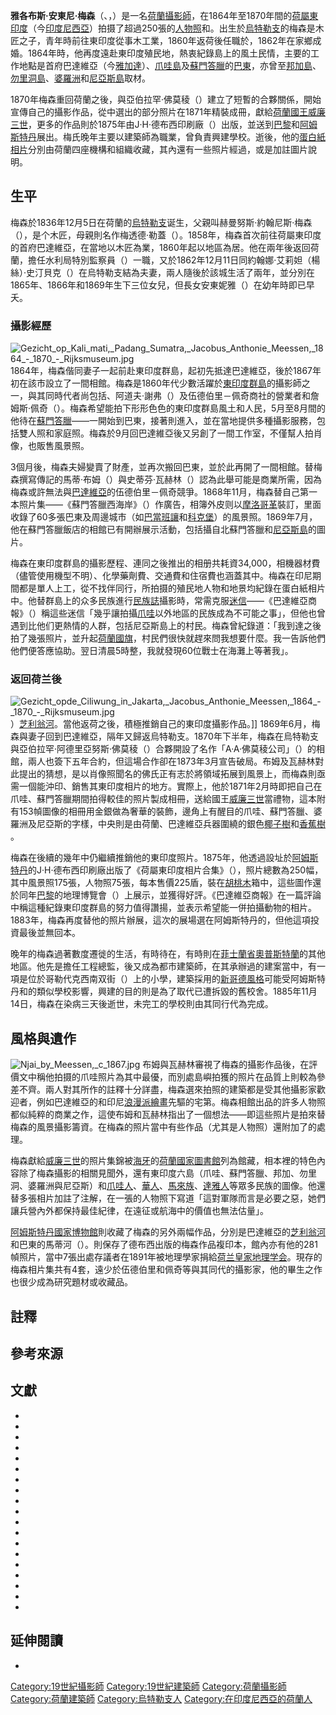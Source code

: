 {{noteTA
|G1=地名
|G2=荷兰地名
|G3=人名
}}
{{Infobox person
| name          = 雅各布斯·安東尼·梅森<br>{{lang|nl|Jacobus Anthonie Meessen}}
| birth_date    = {{birth date|1836|12|5|df=yes}}
| birth_place   = {{flag|United Netherlands}}[[烏特勒支|烏特勒支]]
| death_date    = {{death date and age|1885|11|14|1836|12|5|df=yes}}
| death_place   = {{flag|Kingdom of the Netherlands}}[[奧普斯特蘭|奧普斯特蘭]]
| nationality   = {{NLD}}
| occupation    = [[攝影師|攝影師]]、[[建築師|建築師]]、[[木匠|木匠]]
}}
'''雅各布斯·安東尼·梅森'''（{{lang-nl|Jacobus Anthonie Meessen}}、{{IPA-nl|jaːˈkoːbʏs ɑnˈtoːni ˈmeːsən}}，{{bd|1836年|12月5日|1885年|11月14日|catIdx=Meessen}}）是一名[[荷蘭|荷蘭]][[攝影師|攝影師]]，在1864年至1870年間的[[荷屬東印度|荷屬東印度]]（今[[印度尼西亞|印度尼西亞]]）拍摄了超過250張的[[人物攝影|人物照]]和{{Link-en|風景攝影|Landscape photography|風景照}}。出生於[[烏特勒支|烏特勒支]]的梅森是木匠之子，青年時前往東印度從事木工業，1860年返荷後任職於{{Link-en|荷蘭國家水利局|Rijkswaterstaat|水利局}}，1862年在家鄉成婚。1864年時，他再度遠赴東印度殖民地，熱衷紀錄島上的風土民情，主要的工作地點是首府巴達維亞（今[[雅加達|雅加達]]）、[[爪哇島|爪哇島]]及[[蘇門答臘|蘇門答臘]]的[[巴東_(西蘇門答臘省)|巴東]]，亦曾至[[邦加島|邦加島]]、[[勿里洞島|勿里洞島]]、[[婆羅洲|婆羅洲]]和[[尼亞斯島|尼亞斯島]]取材。

1870年梅森重回荷蘭之後，與亞伯拉罕·佛莫稜（{{lang|nl|Abraham Vermeulen}}）建立了短暫的合夥關係，開始宣傳自己的攝影作品，從中選出的部分照片在1871年精裝成冊，獻給[[荷蘭君主|荷蘭國王]][[威廉三世_(尼德蘭)|威廉三世]]，更多的作品則於1875年由J·H·德布西印刷廠（{{lang|nl|J. H. De Bussy}}）出版，並送到[[巴黎|巴黎]]和[[阿姆斯特丹|阿姆斯特丹]]展出。梅氏晚年主要以建築師為職業，曾負責興建學校。逝後，他的[[蛋白印相|蛋白紙相片]]分別由荷蘭四座機構和組織收藏，其內還有一些照片經過{{Link-en|照片手工上色|Hand-colouring of photographs|手工上色}}，或是加註圖片說明。

==生平==
梅森於1836年12月5日在荷蘭的[[烏特勒支|烏特勒支]]诞生，父親叫赫曼努斯·約翰尼斯·梅森（{{lang|nl|Hermanus Johannes Meessen}}），是个木匠，母親則名作梅透德·勒蓋（{{lang|nl|Megteld Legué}}）{{sfn|Boom|Wachlin|2004}}{{sfn|Yayasan Untuk Indonesia|2|2005|pp=6–7}}。1858年，梅森首次前往荷屬東印度的首府巴達維亞，在當地以木匠為業{{sfn|Boom|Wachlin|2004}}，1860年起以{{Link-en|萬靈牙縣|Purbalingga Regency|萬靈牙}}地區為居{{sfn|Almanak van Nederlandsch-Indië 1860, Naamlijst|p=90}}。他在兩年後返回荷蘭，擔任水利局特別監察員（{{lang|nl|buitengewoon opzigter van den waterstaat}}）一職，又於1862年12月11日同約翰娜·艾莉妲（楊絲）·史汀貝克（{{lang|nl|Johanna Alida (Jansje) Steenbeek}}）在烏特勒支結為夫妻，兩人隨後於該城生活了兩年{{sfn|Boom|Wachlin|2004}}，並分別在1865年、1866年和1869年生下三位女兒{{sfn|Utrechtsch Provinciaal en Stedelĳk Dagblad 1865, Familiebericht}}{{sfn|Java Bode 1866, Familiebericht}}{{sfn|Utrechtsch Provinciaal en Stedelĳk Dagblad 1869, Familiebericht}}，但長女安東妮雅（{{lang|nl|Antonia}}）在幼年時即已早夭{{sfn|Bataviaasch handelsblad 1865, Familiebericht}}。

===攝影經歷===
[[File:Gezicht_op_Kali_mati,_Padang_Sumatra,_Jacobus_Anthonie_Meessen,_1864_-_1870_-_Rijksmuseum.jpg|thumb]]
1864年，梅森偕同妻子一起前赴東印度群島，起初先抵達巴達維亞，後於1867年初在該市設立了一間相館{{sfn|Boom|Wachlin|2004}}。梅森是1860年代少數活躍於[[東印度群島|東印度群島]]的攝影師之一，與其同時代者尚包括{{Link-en|伊西多尔·范金斯贝亨|Isidore van Kinsbergen}}、阿道夫·謝弗（{{lang|nl|Adolph Schaefer}}）及伍德伯里－佩奇商社的營業者{{Link-en|沃尔特·B·伍德伯里|Walter B. Woodbury}}和詹姆斯·佩奇（{{lang|en|James Page}}）。梅森希望能拍下形形色色的東印度群島風土和人民，5月至8月間的他待在[[蘇門答臘|蘇門答臘]]——一開始到巴東，接著則進入{{Link-en|米南佳保高原|Minangkabau Highlands}}，並在當地提供多種攝影服務，包括雙人照和家庭照。梅森於9月回巴達維亞後又另創了一間工作室{{sfn|Boom|Wachlin|2004}}，不僅幫人拍肖像，也販售風景照{{sfn|Yayasan Untuk Indonesia|1|2005|p=82}}。

3個月後，梅森夫婦變賣了財產，並再次搬回巴東，並於此再開了一間相館。替梅森撰寫傳記的馬蒂·布姆（{{lang|nl|Mattie Boom}}）與史蒂芬·瓦赫林（{{lang|nl|Steven Wachlin}}）認為此舉可能是商業所需，因為梅森或許無法與[[巴達維亞|巴達維亞]]的伍德伯里－佩奇競爭{{sfn|Boom|Wachlin|2004}}。1868年11月，梅森替自己第一本照片集——《蘇門答臘西海岸》（{{lang|nl|Sumatra's Westkust}}）作廣告{{sfn|Netherlands Institute for Art History, J.A. Meessen}}，相簿外皮则以[[摩洛哥革|摩洛哥革]]裝訂，里面收錄了60多張巴東及周邊城市（如[[巴當班讓|巴當班讓]]和[[武吉丁宜|科克堡]]）的風景照{{efn|其中一則廣告可參閱本條目的參考文獻「{{harvnb|Sumatra-courant 1868, Sumatra}}」。}}{{sfn|Boom|Wachlin|2004}}。1869年7月，他在蘇門答臘飯店的相館已有開辦展示活動，包括攝自北蘇門答臘和[[尼亞斯島|尼亞斯島]]的圖片{{sfn|Sumatra-courant 1869, (untitled)}}。

梅森在東印度群島的攝影歷程、連同之後推出的相册共耗資34,000{{Link-en|荷屬印度盾|Netherlands Indies gulden}}，相機器材費（儘管使用機型不明）、化學藥劑費、交通費和住宿費也涵蓋其中。梅森在印尼期間都是單人上工，從不找伴同行，所拍摄的殖民地人物和地景均紀錄在蛋白紙相片中{{sfn|Boom|Wachlin|2004}}{{sfn|Netherlands Institute for Art History, J.A. Meessen}}。他替群島上的众多民族進行[[民族誌|民族誌]]攝影時，常需克服[[迷信|迷信]]——《巴達維亞商報》（{{lang|nl|Bataviaasch Handelsblad}}）稱這些迷信「幾乎讓拍攝[[爪哇|爪哇]]以外地區的民族成為不可能之事」{{efn|荷蘭語原文如下：「{{lang|nl|...fanatiekste bijgeloof het nemen van volkstypen buiten Java bijna onmogelijk maakt.}}」}}{{sfn|Bataviaasch Handelsblad 1878, Wetenschap}}，但他也曾遇到比他们更熱情的人群，包括尼亞斯島上的村民。梅森曾紀錄道：「我到達之後拍了幾張照片，並升起[[荷蘭國旗|荷蘭國旗]]，村民們很快就趕來問我想要什麼。我一告訴他們他們便答應協助。翌日清晨5時整，我就發現60位戰士在海灘上等著我」{{efn|荷蘭語原文如下：「{{lang|nl|Bij aankomst liet ik een paar schoten vallen, en haalde de Hollandsche vlag in top en al spoedig kwam men hooren wat ik wilde. Na kennisgeving daarvan beloofde men mij hulp voor den volgenden dag, om mijne goederen te transporteren, en prompt om 5 uur vond ik een 60 tal krijgers aan het strand.}}」}}{{sfn|Boom|Wachlin|2004}}。

===返回荷兰後===
[[File:Gezicht_opde_Ciliwung_in_Jakarta,_Jacobus_Anthonie_Meessen,_1864_-_1870_-_Rijksmuseum.jpg|left]]）[[芝利翁河|芝利翁河]]。當他返荷之後，積極推銷自己的東印度攝影作品。]]
1869年6月，梅森與妻子回到巴達維亞，隔年又歸返烏特勒支{{sfn|Boom|Wachlin|2004}}。1870年下半年，梅森在烏特勒支與亞伯拉罕·阿德里亞努斯·佛莫稜（{{lang|nl|Abraham Adrianus Vermeulen}}）合夥開設了名作「A·A·佛莫稜公司」（{{lang|nl|A.A. Vermeulen & Cie}}）的相館，兩人也簽下五年合約，但這場合作卻在1873年3月宣告破局。布姆及瓦赫林對此提出的猜想，是以肖像照聞名的佛氏正有志於將領域拓展到風景上，而梅森則亟需一個能沖印、銷售其東印度相片的地方。實際上，他於1871年2月時即把自己在爪哇、蘇門答臘期間拍得較佳的照片製成相冊，送給國王[[威廉三世_(尼德兰)|威廉三世]]當禮物{{sfn|Boom|Wachlin|2004}}，這本附有153幀圖像的相冊用金銀做為奢華的裝飾，邊角上有醒目的爪哇、蘇門答臘、婆羅洲及尼亞斯的字樣，中央則是由荷蘭、巴達維亞兵器圍繞的銀色[[椰子樹|椰子樹]]和[[香蕉|香蕉樹]] {{sfn|Boom|Wachlin|2004}}{{sfn|Java Bode 1871, (untitled)}}。

梅森在後續的幾年中仍繼續推銷他的東印度照片。1875年，他透過設址於[[阿姆斯特丹|阿姆斯特丹]]的J·H·德布西印刷廠出版了《荷屬東印度相片合集》（{{lang|nl|Verzameling Fotografien van Nederlandsch Indië}}），照片總數為250幅，其中風景照175張，人物照75張，每本售價225盾，裝在[[胡桃|胡桃木]]箱中{{sfn|Het Nieuws van den Dag 1879, Gemengd Nieuws}}，這些圖作還於同年[[巴黎|巴黎]]的地理博覽會（{{lang|fr|Exposition Géographique}}）上展示，並獲得好評。《巴達維亞商報》在一篇評論中稱這種紀錄東印度群島的努力值得讚揚，並表示希望能一併拍攝動物的相片{{sfn|Bataviaasch Handelsblad 1878, Wetenschap}}。1883年，梅森再度替他的照片辦展，這次的展場選在阿姆斯特丹的{{Link-en|國際殖民和出口貿易博覽會|International Colonial and Export Exhibition}}{{sfn|Boom|Wachlin|2004}}，但他這項投資最後並無回本{{sfn|Janse|2007|p=17}}。

晚年的梅森過著數度遷徙的生活，有時待在{{Link-en|霍勒代克|Gorredijk}}，有時則在[[菲士蘭省|菲士蘭省]][[奧普斯特蘭|奧普斯特蘭]]的其他地區。他先是擔任工程總監，後又成為都市建築師{{sfn|Boom|Wachlin|2004}}，在其承辦過的建案當中，有一項是位於哥勒代克西南双街（{{lang|nl|Zuidwest Dubbele Straat}}）上的小學，建築採用的[[哥德復興式建築|新哥德風格]]可能受阿姆斯特丹和{{Link-en|拉姆斯东克斯费尔|Raamsdonkveer}}的類似學校影響，興建的目的則是為了取代已遭拆毀的舊校舍{{sfn|Boom|Wachlin|2004}}。1885年11月14日，梅森在染病三天後逝世{{sfn|Het Nieuws van den Dag 1885, Familiebericht}}，未完工的學校則由其同行{{Link-nl|希德·彼得鲁斯·尼古拉斯·哈尔伯茨马|Hidde Petrus Nicolaas Halbertsma}}代為完成{{efn|該小學在1955年關校，之後則成為{{Link-nl|奧普斯特蘭國家博物館列表|Lijst van rijksmonumenten in Opsterland|奧普斯特蘭的國家博物館之一}}{{sfn|Gorredijk Historie, De Voormalige}}。}}{{sfn|Gorredijk Historie, De Voormalige}}{{sfn|Stenvert|Kolman|Broekhoven|van Ginkel-Meester|2000|p=143}}。

==風格與遺作==
[[File:Njai_by_Meessen,_c_1867.jpg|thumb]]
布姆與瓦赫林審視了梅森的攝影作品後，在評價文中稱他拍摄的爪哇照片為其中最優，而別處島嶼拍獲的照片在品質上則較為參差不齊。兩人對其{{Link-en|市容|cityscape|市容攝影}}所作的註釋十分詳盡，梅森選來拍照的建築都是受其他攝影家歡迎者，例如巴達維亞的{{Link-fr|獨立宮 (雅加達)|Palais de l'Indépendance (Indonésie)|總督府}}和印尼[[浪漫主義|浪漫派繪畫]]先驅{{Link-en|拉登·薩利赫|Raden Saleh}}的宅第。梅森相館出品的許多人物照都似純粹的商業之作，這使布姆和瓦赫林指出了一個想法——即這些照片是拍來替梅森的風景攝影籌資{{sfn|Boom|Wachlin|2004}}。在梅森的照片當中有些作品（尤其是人物照）還附加了{{Link-en|照片手工上色|Hand-colouring of photographs|手工上色}}的處理{{sfn|Bataviaasch Handelsblad 1878, Wetenschap}}。

梅森獻給[[威廉三世_(尼德兰)|威廉三世]]的照片集錦被[[海牙|海牙]]的[[荷蘭國家圖書館|荷蘭國家圖書館]]列為館藏{{sfn|Yayasan Untuk Indonesia|1|2005|pp=6–7}}，相本裡的特色內容除了梅森攝影的相關見聞外，還有東印度六島（爪哇、蘇門答臘、邦加、勿里洞、婆羅洲與尼亞斯）和[[爪哇族|爪哇人]]、[[印度尼西亞華人|華人]]、[[馬來族|馬來族]]、[[達雅族|達雅人]]等眾多民族的圖像。他還替多張相片加註了注解，在一張{{Link-en|姨娘 (荷屬東印度)|Njai|姨娘}}的人物照下寫道「這對軍隊而言是必要之惡，她們讓兵營內外都保持最佳紀律，在遠征或航海中的價值也無法估量」{{efn|荷蘭語原文如下：「{{lang|nl|Een noodzakelijk kwaad voor den militair, bewaren zij in en buiten de kaserne de beste tucht, terwijl op expeditiën of reizen over zee deze vrouwen onschatbare diensten bewijzen.}}」}}{{sfn|Boom|Wachlin|2004}}。

[[阿姆斯特丹國家博物館|阿姆斯特丹國家博物館]]則收藏了梅森的另外兩幅作品，分別是巴達維亞的[[芝利翁河|芝利翁河]]和巴東的馬蒂河（{{lang|nl|Kali Mati}}）{{sfn|Rijksmuseum, Jacobus}}。{{Link-en|荷蘭皇家東南亞及加勒比研究院|Royal Netherlands Institute of Southeast Asian and Caribbean Studies}}則保存了德布西出版的梅森作品複印本，{{Link-en|萊頓大學圖書館|Leiden University Library}}館內亦有他的281幀照片，當中7張出處存議者在1891年被地理學家{{Link-en|彼得·約翰內斯·費特|Pieter Johannes Veth}}捐給[[荷兰皇家地理学会|荷兰皇家地理学会]]{{sfn|Boom|Wachlin|2004}}。現存的梅森相片集共有4套，遠少於伍德伯里和佩奇等與其同代的攝影家，他的畢生之作也很少成為研究題材或收藏品{{sfn|Boom|Wachlin|2004}}。

==註釋==
{{notelist|iger=}}

==參考來源==
{{reflist|30em}}

==文獻==
{{Commonscat|Jacobus Anthonie Meessen}}
{{portal box|人物|荷蘭|東南亞|攝影}}
{{Spoken Wikipedia|Zh-tw-雅各布斯·安東尼·梅森.ogg|2016年|1月14日|台灣漢語}}
{{refbegin}}
*{{cite web
 |title       = J.A. Meessen
 |language    = en
 |archiveurl  = https://www.webcitation.org/6YDFttT1X?url=https://rkd.nl/explore/artists/374950
 |accessdate  = 2015-05-02
 |archivedate = 2015-05-02
 |publisher   = {{Link-en|荷蘭藝術史研究所|Netherlands Institute for Art History|Netherlands Institute for Art History}}
 |url         = https://rkd.nl/explore/artists/374950
 |ref         = {{sfnRef|Netherlands Institute for Art History, J.A. Meessen}}
 |deadurl     = yes
}}
*{{Cite journal
 |title       = Jacobus Anthonie Meessen
 |language    = nl
 |journal     = ScherpteDiepte
 |url         = http://journal.depthoffield.eu/vol21/nr36/f04nl/nl
 |publisher   = Leiden University Press
 |last1       = Boom
 |first1      = Mattie
 |last2       = Wachlin
 |first2      = Steven
 |ref         = harv
 |volume      = 21
 |issue       = 36
 |date        = 2004-11
 |archiveurl  = https://www.webcitation.org/6SUCxx3Ct?url=http://journal.depthoffield.eu/vol21/nr36/f04nl/nl
 |archivedate = 2014-09-10
 |accessdate  = 2015-10-05
 |deadurl     = yes
}}
*{{cite web
 |title       = De Voormalige Openbare Lagere School
 |trans_title = 
 |language    = nl
 |accessdate  = 2015-10-05
 |archiveurl  = https://www.webcitation.org/6SUpQcWIz?url=http://gorredijkhistorie.nl/index.php/nl/page/view/171
 |archivedate = 2014-09-11
 |work        = Gorredijk Historie
 |url         = http://gorredijkhistorie.nl/index.php/nl/page/view/171
 |ref         = {{sfnRef|Gorredijk Historie, De Voormalige}}
 |deadurl     = yes
}}
*{{Cite news
 |title=Familiebericht
 |trans_title=
 |language=nl
 |url=http://resolver.kb.nl/resolve?urn=ddd:010806114:mpeg21:a0017
 |work=Utrechtsch Provinciaal en Stedelĳk Dagblad
 |date=1865-04-28
 |page=3
 |location=Utrecht
 |ref={{SfnRef|Utrechtsch Provinciaal en Stedelĳk Dagblad 1865, Familiebericht}}
}}
*{{Cite news
 |title=Familiebericht
 |trans_title=
 |language=nl
 |url=http://resolver.kb.nl/resolve?urn=ddd:110532051:mpeg21:a0020
 |work=Bataviaasch handelsblad
 |date=1865-11-04
 |page=1
 |location=Batavia
 |ref={{SfnRef|Bataviaasch handelsblad 1865, Familiebericht}}
}}
*{{Cite news
 |title=Familiebericht
 |trans_title=
 |language=nl
 |url=http://resolver.kb.nl/resolve?urn=ddd:010484485:mpeg21:a0026
 |work=Java Bode
 |date=1866-06-27
 |page=1
 |location=Batavia
 |ref={{SfnRef|Java Bode 1866, Familiebericht}}
}}
*{{Cite news
 |title=Familiebericht
 |trans_title=
 |language=nl
 |url=http://resolver.kb.nl/resolve?urn=ddd:010805521:mpeg21:a0032
 |work=Utrechtsch Provinciaal en Stedelĳk Dagblad
 |date=1869-10-25
 |page=4
 |location=Utrecht
 |ref={{SfnRef|Utrechtsch Provinciaal en Stedelĳk Dagblad 1869, Familiebericht}}
}}
*{{Cite news
 |title=Familiebericht
 |trans_title=
 |language=nl
 |url=http://resolver.kb.nl/resolve?urn=ddd:010085860:mpeg21:a0080
 |work=Het Nieuws van den Dag
 |date=1885-11-18
 |page=12
 |location=Amsterdam
 |ref={{SfnRef|Het Nieuws van den Dag 1885, Familiebericht}}
}}
*{{Cite news
 |title=Gemengd Nieuws
 |trans_title=
 |language=nl
 |url=http://resolver.kb.nl/resolve?urn=ddd:010063795:mpeg21:a0068
 |work=Het Nieuws van den Dag
 |date=1879-11-26
 |page=1
 |location=Amsterdam
 |ref={{SfnRef|Het Nieuws van den Dag 1879, Gemengd Nieuws}}
}}
*{{Cite thesis
 |last=Janse
 |first=Dirk
 |ref=harv
 |title=Het Koloniale Album als Verhaal: Beeldvorming in Fotoalbums uit Sumatra, 1860–1900
 |trans_title=
 |language=nl
 |type=Ph.D. in Cultural Studies
 |institution=University of Utrecht
 |url=http://issuu.com/bintphotobooks/docs/scriptie_0034223_het_koloniale_album_als_verhaal/17
 |year=2007
}}
*{{Cite book
 |ref={{sfnRef|Almanak van Nederlandsch-Indië 1860, Naamlijst}}
 |chapter=Naamlijst der europesche inwoners en hunne afstammelingen van het mannelijke geslacht
 |trans_chapter=
 |language=nl
 |title=Almanak van Nederlandsch-Indië voor het jaar 1860
 |trans_title=
 |year=1860
 |publisher=The Lands-Drukkerij
 |location=Batavia
 |url=http://books.google.co.id/books?id=RVRVAAAAcAAJ
 |volume=33
}}
*{{Cite news
 |title=Sumatra
 |language=nl
 |url=http://resolver.kb.nl/resolve?urn=ddd:011101304:mpeg21:a0009
 |work=Sumatra-courant
 |date=1868-12-02
 |page=2
 |location=Padang
 |ref={{SfnRef|Sumatra-courant 1868, Sumatra}}
}}
*{{cite book
 |title=Monumenten in Nederland: Fryslân
 |trans_title=
 |language=nl
 |volume=6
 |last1=Stenvert
 |first1=Ronald
 |last2=Kolman
 |first2=Chris
 |last3=Broekhoven
 |first3=Sabine
 |last4=van Ginkel-Meester
 |first4=Saskia
 |last5=Kuiper
 |first5=Yme
 |year=2000
 |location=Zwolle
 |publisher=Department of Conservation of Monuments and Waanders Publishers
 |isbn=978-90-400-9476-7
 |ref=harv
 |url=http://www.dbnl.org/tekst/sten009monu06_01/sten009monu06_01_0067.php
}}
*{{Cite news
 |title=(untitled)
 |language=nl
 |url=http://resolver.kb.nl/resolve?urn=ddd:011101356:mpeg21:a0003
 |work=Sumatra-courant
 |date=1869-06-02
 |page=1
 |location=Padang
 |ref={{SfnRef|Sumatra-courant 1869, (untitled)}}
}}
*{{Cite news
 |title=(untitled)
 |language=nl
 |url=http://resolver.kb.nl/resolve?urn=ddd:010485814:mpeg21:a0028
 |work=Java Bode
 |date=1871-04-03
 |page=4
 |location=Batavia
 |ref={{SfnRef|Java Bode 1871, (untitled)}}
}}
*{{Cite news
 |title=Wetenschap, Kunst en Letteren in Ned. Indië
 |trans_title=
 |language=nl
 |url=http://resolver.kb.nl/resolve?urn=ddd:110535533:mpeg21:a0021
 |work=Bataviaasch Handelsblad
 |date=1878-10-09
 |page=4
 |location=Batavia
 |ref={{SfnRef|Bataviaasch Handelsblad 1878, Wetenschap}}
}}
*{{cite web
 |title=Zoeken: Jacobus Anthonie Meessen
 |trans_title=
 |language=nl
 |accessdate=2015-10-05
 |url=https://www.rijksmuseum.nl/nl/zoeken?p=1&ps=12&maker=Jacobus%20Anthonie%20Meessen&ii=0
 |publisher=Rijksmuseum
 |ref={{sfnRef|Rijksmuseum, Jacobus}}
}}
*{{cite encyclopedia
  |title=Atelier J. A. Meessen
  |language=id
  |year=2005
  |last1=Yayasan Untuk Indonesia
  |last2=1
  |publisher=Departemen Budaya dan Museum, Pemerintah Provinsial Wilayah Ibukota Jakarta
  |encyclopedia=Ensiklopedi Jakarta
  |volume=1
  |location=Jakarta
  |isbn=979-8682-50-5
  |pages=82
  |ref=harv
}}
*{{cite encyclopedia
  |title=Jacobus Anthonie Meesen {{sic|nolink=y}}
  |language=id
  |year=2005
  |last1=Yayasan Untuk Indonesia
  |last2=2
  |publisher=Departemen Budaya dan Museum, Pemerintah Provinsial Wilayah Ibukota Jakarta
  |encyclopedia=Ensiklopedi Jakarta
  |volume=2
  |location=Jakarta
  |isbn=979-8682-51-3
  |pages=6–7
  |ref=harv
}}
{{refend}}

==延伸閱讀==
*{{Cite book
 |title=Batavia in Nineteenth Century Photographs
 |last=Merrillees
 |first=Scott
 |publisher=Routledge
 |year=2000
 |location=London
 |isbn=978-0-7007-1436-0
}}

{{Authority control}}
{{DEFAULTSORT:Meessen, Jacobus Anthonie}}
[[Category:19世紀攝影師|Category:19世紀攝影師]]
[[Category:19世紀建築師|Category:19世紀建築師]]
[[Category:荷蘭攝影師|Category:荷蘭攝影師]]
[[Category:荷蘭建築師|Category:荷蘭建築師]]
[[Category:烏特勒支人|Category:烏特勒支人]]
[[Category:在印度尼西亞的荷蘭人|Category:在印度尼西亞的荷蘭人]]

{{Featured article}}